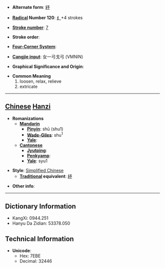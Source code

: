 * '''Alternate form''': [[紓]]

* '''[[Wiktionary:Chinese radical index| Radical]] Number 120''': [[Wiktionary:Chinese radical index 纟|纟]]+4 strokes

* '''[[Wiktionary:Chinese total strokes index|Stroke number]]''': [[Wiktionary:Chinese total strokes index 7|7]]

* '''Stroke order''': 

* '''[[Wiktionary:Chinese four corner index|Four-Corner System]]''': 

* '''[[Wiktionary:Chinese Cangjie index|Cangjie input]]''': 女一弓戈弓 (VMNIN)

* '''Graphical Significance and Origin''': 

* '''Common Meaning'''
*#loosen, relax, relieve
*# extricate


----

== [[Chinese]] [[Hanzi]] ==

* '''Romanizations'''
** '''[[Mandarin]]'''
*** '''[[Pinyin]]''': shū (shu1)
*** '''[[Wade-Giles]]''': shu<sup>1</sup>
*** '''[[Yale]]''': 
** '''[[Cantonese]]'''
*** '''[[Jyutping]]''':
*** '''[[Penkyamp]]''': 
*** '''[[Yale]]''': syu1

* '''Style''': [[Simplified Chinese]] 
** '''[[Traditional Chinese|Traditional]] equivalent''': [[紓]]

* '''Other info''': 

----

== Dictionary Information ==

* KangXi: 0944.251
* Hanyu Da Zidian: 53378.050

== Technical Information ==

* '''Unicode''':
** Hex: 7EBE
** Decimal: 32446
